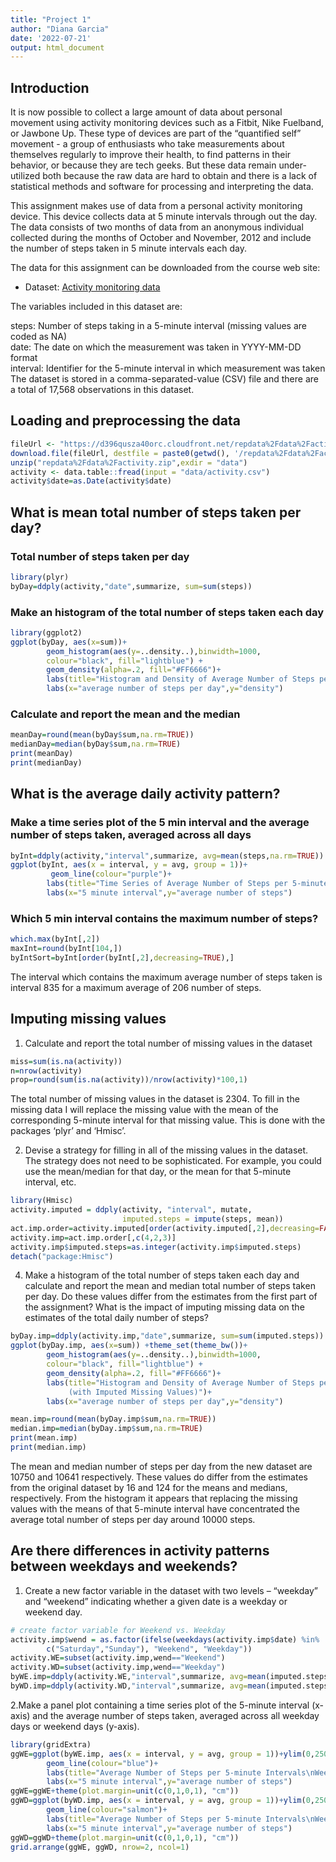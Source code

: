---
title: "Project 1"
author: "Diana Garcia"
date: '2022-07-21'
output: html_document
---

## Introduction
It is now possible to collect a large amount of data about personal movement using activity monitoring devices such as a Fitbit, Nike Fuelband, or Jawbone Up. These type of devices are part of the "quantified self" movement - a group of enthusiasts who take measurements about themselves regularly to improve their health, to find patterns in their behavior, or because they are tech geeks. But these data remain under-utilized both because the raw data are hard to obtain and there is a lack of statistical methods and software for processing and interpreting the data.

This assignment makes use of data from a personal activity monitoring device. This device collects data at 5 minute intervals through out the day. The data consists of two months of data from an anonymous individual collected during the months of October and November, 2012 and include the number of steps taken in 5 minute intervals each day.

The data for this assignment can be downloaded from the course web site:

* Dataset: [Activity monitoring data](https://d396qusza40orc.cloudfront.net/repdata%2Fdata%2Factivity.zip) 

The variables included in this dataset are:

steps: Number of steps taking in a 5-minute interval (missing values are coded as NA) </br>
date: The date on which the measurement was taken in YYYY-MM-DD format </br>
interval: Identifier for the 5-minute interval in which measurement was taken </br>
The dataset is stored in a comma-separated-value (CSV) file and there are a total of 17,568 observations in this dataset. 

## Loading and preprocessing the data

```{r, echo=TRUE}
fileUrl <- "https://d396qusza40orc.cloudfront.net/repdata%2Fdata%2Factivity.zip"
download.file(fileUrl, destfile = paste0(getwd(), '/repdata%2Fdata%2Factivity.zip'), method = "curl")
unzip("repdata%2Fdata%2Factivity.zip",exdir = "data")
activity <- data.table::fread(input = "data/activity.csv")
activity$date=as.Date(activity$date)
```

## What is mean total number of steps taken per day?

### Total number of steps taken per day
```{r, echo=TRUE}
library(plyr)
byDay=ddply(activity,"date",summarize, sum=sum(steps))

```

### Make an histogram of the total number of steps taken each day

```{r, echo=TRUE}
library(ggplot2)
ggplot(byDay, aes(x=sum))+ 
        geom_histogram(aes(y=..density..),binwidth=1000,
        colour="black", fill="lightblue") +
        geom_density(alpha=.2, fill="#FF6666")+
        labs(title="Histogram and Density of Average Number of Steps per Day")+
        labs(x="average number of steps per day",y="density")
```
### Calculate and report the mean and the median

```{r, echo=TRUE}
meanDay=round(mean(byDay$sum,na.rm=TRUE))
medianDay=median(byDay$sum,na.rm=TRUE)
print(meanDay) 
print(medianDay)

```


## What is the average daily activity pattern?

### Make a time series plot of the 5 min interval and the average number of steps taken, averaged across all days

```{r, echo=TRUE}
byInt=ddply(activity,"interval",summarize, avg=mean(steps,na.rm=TRUE))
ggplot(byInt, aes(x = interval, y = avg, group = 1))+
         geom_line(colour="purple")+ 
        labs(title="Time Series of Average Number of Steps per 5-minute Interval")+
        labs(x="5 minute interval",y="average number of steps")
```

### Which 5 min interval contains the maximum number of steps?

```{r, echo=TRUE}

which.max(byInt[,2])
maxInt=round(byInt[104,])
byIntSort=byInt[order(byInt[,2],decreasing=TRUE),]
```

The interval which contains the maximum average number of steps taken is interval 835 for a maximum average of 206 number of steps.  

## Imputing missing values

1. Calculate and report the total number of missing values in the dataset

```{r, echo=TRUE}
miss=sum(is.na(activity))
n=nrow(activity)
prop=round(sum(is.na(activity))/nrow(activity)*100,1)
```

The total number of missing values in the dataset is 2304. To fill in the missing data I will replace the missing value with the mean of the corresponding 5-minute interval for that missing value.  This is done with the packages 'plyr' and 'Hmisc'.  

2. Devise a strategy for filling in all of the missing values in the dataset. The strategy does not need to be sophisticated. For example, you could use the mean/median for that day, or the mean for that 5-minute interval, etc.

```{r}
library(Hmisc)
activity.imputed = ddply(activity, "interval", mutate, 
                         imputed.steps = impute(steps, mean))
act.imp.order=activity.imputed[order(activity.imputed[,2],decreasing=FALSE),]
activity.imp=act.imp.order[,c(4,2,3)]
activity.imp$imputed.steps=as.integer(activity.imp$imputed.steps)
detach("package:Hmisc")
```

4. Make a histogram of the total number of steps taken each day and calculate and report the mean and median total number of steps taken per day. Do these values differ from the estimates from the first part of the assignment? What is the impact of imputing missing data on the estimates of the total daily number of steps?

```{r}
byDay.imp=ddply(activity.imp,"date",summarize, sum=sum(imputed.steps))
ggplot(byDay.imp, aes(x=sum)) +theme_set(theme_bw())+ 
        geom_histogram(aes(y=..density..),binwidth=1000,
        colour="black", fill="lightblue") +
        geom_density(alpha=.2, fill="#FF6666")+
        labs(title="Histogram and Density of Average Number of Steps per Day
             (with Imputed Missing Values)")+
        labs(x="average number of steps per day",y="density")

mean.imp=round(mean(byDay.imp$sum,na.rm=TRUE))
median.imp=median(byDay.imp$sum,na.rm=TRUE)
print(mean.imp) 
print(median.imp)
```

The mean and median number of steps per day from the new dataset are 10750 and 10641 respectively.  These values do differ from the estimates from the original dataset by 16 and 124 for the means and medians, respectively.  From the histogram it appears that replacing the missing values with the means of that 5-minute interval have concentrated the average total number of steps per day around 10000 steps. 

## Are there differences in activity patterns between weekdays and weekends?

1. Create a new factor variable in the dataset with two levels – “weekday” and “weekend” indicating whether a given date is a weekday or weekend day.
```{r, echo=TRUE}
# create factor variable for Weekend vs. Weekday
activity.imp$wend = as.factor(ifelse(weekdays(activity.imp$date) %in% 
        c("Saturday","Sunday"), "Weekend", "Weekday")) 
activity.WE=subset(activity.imp,wend=="Weekend")
activity.WD=subset(activity.imp,wend=="Weekday")
byWE.imp=ddply(activity.WE,"interval",summarize, avg=mean(imputed.steps))
byWD.imp=ddply(activity.WD,"interval",summarize, avg=mean(imputed.steps))

```

2.Make a panel plot containing a time series plot of the 5-minute interval (x-axis) and the average number of steps taken, averaged across all weekday days or weekend days (y-axis).

```{r weekend_comparison, cache=TRUE, fig.width=10}
library(gridExtra)
ggWE=ggplot(byWE.imp, aes(x = interval, y = avg, group = 1))+ylim(0,250)+
        geom_line(colour="blue")+ 
        labs(title="Average Number of Steps per 5-minute Intervals\nWeekends")+
        labs(x="5 minute interval",y="average number of steps")
ggWE=ggWE+theme(plot.margin=unit(c(0,1,0,1), "cm"))
ggWD=ggplot(byWD.imp, aes(x = interval, y = avg, group = 1))+ylim(0,250)+
        geom_line(colour="salmon")+ 
        labs(title="Average Number of Steps per 5-minute Intervals\nWeekdays")+
        labs(x="5 minute interval",y="average number of steps")
ggWD=ggWD+theme(plot.margin=unit(c(0,1,0,1), "cm"))
grid.arrange(ggWE, ggWD, nrow=2, ncol=1)
```
